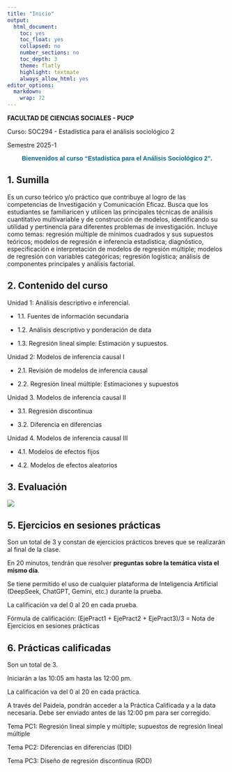 ```yaml
---
title: "Inicio"
output:
  html_document:
    toc: yes
    toc_float: yes
    collapsed: no
    number_sections: no
    toc_depth: 3
    theme: flatly
    highlight: textmate
    always_allow_html: yes
editor_options: 
  markdown: 
    wrap: 72
---
```


**FACULTAD DE CIENCIAS SOCIALES - PUCP**

Curso: SOC294 - Estadística para el análisis sociológico 2

Semestre 2025-1

```{=html}
<style>
.custom-text {
  color: #00688B;
  font-family: Helvetica, sans-serif;
  text-align: center;
  font-weight: bold;
  font-size: 24 px;
}
</style>
```
::: custom-text
Bienvenidos al curso "Estadística para el Análisis Sociológico 2".
:::

## 1. Sumilla

Es un curso teórico y/o práctico que contribuye al logro de las
competencias de Investigación y Comunicación Eficaz. Busca que los
estudiantes se familiaricen y utilicen las principales técnicas de
análisis cuantitativo multivariable y de construcción de modelos,
identificando su utilidad y pertinencia para diferentes problemas de
investigación. Incluye como temas: regresión múltiple de mínimos
cuadrados y sus supuestos teóricos; modelos de regresión e inferencia
estadística; diagnóstico, especificación e interpretación de modelos de
regresión múltiple; modelos de regresión con variables categóricas;
regresión logística; análisis de componentes principales y análisis
factorial.

## 2. Contenido del curso

Unidad 1: Análisis descriptivo e inferencial.

-   1.1. Fuentes de información secundaria

-   1.2. Análisis descriptivo y ponderación de data

-   1.3. Regresión lineal simple: Estimación y supuestos.

Unidad 2: Modelos de inferencia causal I

-   2.1. Revisión de modelos de inferencia causal

-   2.2. Regresión lineal múltiple: Estimaciones y supuestos

Unidad 3. Modelos de inferencia causal II

-   3.1. Regresión discontinua

-   3.2. Diferencia en diferencias

Unidad 4. Modelos de inferencia causal III

-   4.1. Modelos de efectos fijos

-   4.2. Modelos de efectos aleatorios

## 3. Evaluación

![](tablaindex.png)

## 5. Ejercicios en sesiones prácticas

Son un total de 3 y constan de ejercicios prácticos breves que se realizarán al final de la
clase.

En 20 minutos, tendrán que resolver **preguntas sobre la temática vista
el mismo día**.

Se tiene permitido el uso de cualquier plataforma de Inteligencia
Artificial (DeepSeek, ChatGPT, Gemini, etc.) durante la prueba.

La calificación va del 0 al 20 en cada prueba.

Fórmula de calificación: (EjePract1 + EjePract2 + EjePract3)/3 = Nota de
Ejercicios en sesiones prácticas

## 6. Prácticas calificadas

Son un total de 3. 

Iniciarán a las 10:05 am hasta las 12:00 pm. 

La calificación va del 0 al 20 en cada práctica.

A través del Paideia, pondrán acceder a la Práctica Calificada y a la data necesaria. Debe ser enviado antes de las 12:00 pm para ser corregido. 

Tema PC1: Regresión lineal simple y múltiple; supuestos de regresión lineal múltiple

Tema PC2: Diferencias en diferencias (DID)

Tema PC3: Diseño de regresión discontinua (RDD)
